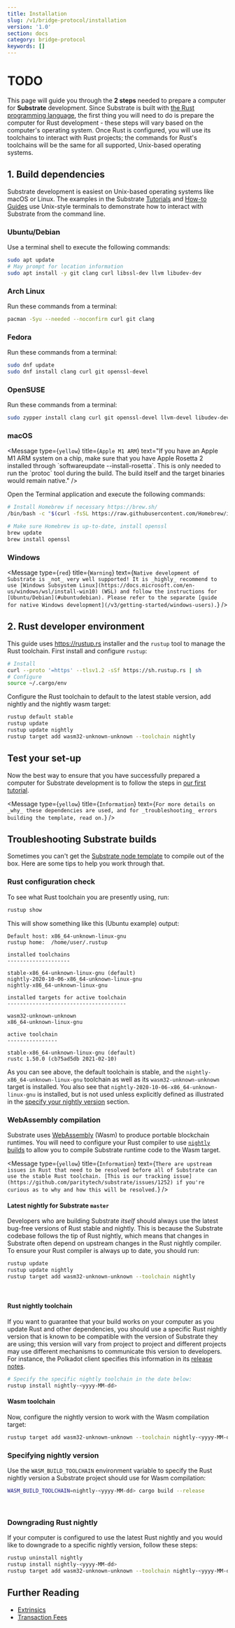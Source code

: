 ```yaml
---
title: Installation
slug: /v1/bridge-protocol/installation
version: '1.0'
section: docs
category: bridge-protocol
keywords: []
---
```


# TODO

This page will guide you through the **2 steps** needed to prepare a computer for **Substrate** development.
Since Substrate is built with [the Rust programming language](https://www.rust-lang.org/), the first
thing you will need to do is prepare the computer for Rust development - these steps will vary based
on the computer's operating system. Once Rust is configured, you will use its toolchains to interact
with Rust projects; the commands for Rust's toolchains will be the same for all supported,
Unix-based operating systems.

## 1. Build dependencies

Substrate development is easiest on Unix-based operating systems like macOS or Linux. The examples
in the Substrate [Tutorials](/tutorials) and [How-to Guides](/how-to-guides)
use Unix-style terminals to demonstrate how to interact with Substrate from the command line.

### Ubuntu/Debian

Use a terminal shell to execute the following commands:

```bash
sudo apt update
# May prompt for location information
sudo apt install -y git clang curl libssl-dev llvm libudev-dev
```

### Arch Linux

Run these commands from a terminal:

```bash
pacman -Syu --needed --noconfirm curl git clang
```

### Fedora

Run these commands from a terminal:

```bash
sudo dnf update
sudo dnf install clang curl git openssl-devel
```

### OpenSUSE

Run these commands from a terminal:

```bash
sudo zypper install clang curl git openssl-devel llvm-devel libudev-devel
```

### macOS

<Message
  type={`yellow`}
  title={`Apple M1 ARM`}
  text="If you have an Apple M1 ARM system on a chip, make sure that you have Apple Rosetta 2 installed through \`softwareupdate --install-rosetta\`. This is only needed to run the \`protoc\` tool during the build. The build itself and the target binaries would remain native."
/>

Open the Terminal application and execute the following commands:

```bash
# Install Homebrew if necessary https://brew.sh/
/bin/bash -c "$(curl -fsSL https://raw.githubusercontent.com/Homebrew/install/master/install.sh)"

# Make sure Homebrew is up-to-date, install openssl
brew update
brew install openssl
```

### Windows

<Message
  type={`red`}
  title={`Warning`}
  text={`
Native development of Substrate is _not_ very well supported! It is _highly_ recommend to
use [Windows Subsystem Linux](https://docs.microsoft.com/en-us/windows/wsl/install-win10) (WSL)
and follow the instructions for [Ubuntu/Debian](#ubuntudebian). Please refer to the separate
[guide for native Windows development](/v3/getting-started/windows-users).
  `}
/>

## 2. Rust developer environment

This guide uses <https://rustup.rs> installer and the `rustup` tool to manage the Rust toolchain.
First install and configure `rustup`:

```bash
# Install
curl --proto '=https' --tlsv1.2 -sSf https://sh.rustup.rs | sh
# Configure
source ~/.cargo/env
```

Configure the Rust toolchain to default to the latest stable version, add nightly and the nightly wasm target:

```bash
rustup default stable
rustup update
rustup update nightly
rustup target add wasm32-unknown-unknown --toolchain nightly
```

## Test your set-up

Now the best way to ensure that you have successfully prepared a computer for Substrate
development is to follow the steps in [our first tutorial](/tutorials/v3/create-your-first-substrate-chain).

<Message
  type={`yellow`}
  title={`Information`}
  text={`For more details on _why_ these dependencies are used, and for _troubleshooting_ errors building the template, read on.`}
/>

## Troubleshooting Substrate builds

Sometimes you can't get the [Substrate node template](https://github.com/substrate-developer-hub/substrate-node-template)
to compile out of the box. Here are some tips to help you work through that.

### Rust configuration check

To see what Rust toolchain you are presently using, run:

```bash
rustup show
```

This will show something like this (Ubuntu example) output:

```text
Default host: x86_64-unknown-linux-gnu
rustup home:  /home/user/.rustup

installed toolchains
--------------------

stable-x86_64-unknown-linux-gnu (default)
nightly-2020-10-06-x86_64-unknown-linux-gnu
nightly-x86_64-unknown-linux-gnu

installed targets for active toolchain
--------------------------------------

wasm32-unknown-unknown
x86_64-unknown-linux-gnu

active toolchain
----------------

stable-x86_64-unknown-linux-gnu (default)
rustc 1.50.0 (cb75ad5db 2021-02-10)
```

As you can see above, the default toolchain is stable, and the
`nightly-x86_64-unknown-linux-gnu` toolchain as well as its `wasm32-unknown-unknown` target is installed.
You also see that `nightly-2020-10-06-x86_64-unknown-linux-gnu` is installed, but is not used unless explicitly defined as illustrated in the [specify your nightly version](#specifying-nightly-version)
section.

### WebAssembly compilation

Substrate uses [WebAssembly](https://webassembly.org) (Wasm) to produce portable blockchain
runtimes. You will need to configure your Rust compiler to use
[`nightly` builds](https://doc.rust-lang.org/book/appendix-07-nightly-rust.html) to allow you to
compile Substrate runtime code to the Wasm target.

<Message
  type={`yellow`}
  title={`Information`}
  text={`There are upstream issues in Rust that need to be resolved before all of Substrate can use
the stable Rust toolchain.
[This is our tracking issue](https://github.com/paritytech/substrate/issues/1252)
if you're curious as to why and how this will be resolved.`}
/>

#### Latest nightly for Substrate `master`

Developers who are building Substrate _itself_ should always use the latest bug-free versions of
Rust stable and nightly. This is because the Substrate codebase follows the tip of Rust nightly,
which means that changes in Substrate often depend on upstream changes in the Rust nightly compiler.
To ensure your Rust compiler is always up to date, you should run:

```bash
rustup update
rustup update nightly
rustup target add wasm32-unknown-unknown --toolchain nightly
```

<br />
<Message
  type={`gray`}
  title={`Note`}
  text={`It may be necessary to occasionally rerun \`rustup update\` if a change in the upstream Substrate
codebase depends on a new feature of the Rust compiler. When you do this, both your nightly
and stable toolchains will be pulled to the most recent release, and for nightly, it is
generally _not_ expected to compile WASM without error (although it very often does).
Be sure to [specify your nightly version](#specifying-nightly-version) if you get WASM build errors
from \`rustup\` and [downgrade nightly as needed](#downgrading-rust-nightly).`}
/>

#### Rust nightly toolchain

If you want to guarantee that your build works on your computer as you update Rust and other
dependencies, you should use a specific Rust nightly version that is known to be
compatible with the version of Substrate they are using; this version will vary from project to
project and different projects may use different mechanisms to communicate this version to
developers. For instance, the Polkadot client specifies this information in its
[release notes](https://github.com/paritytech/polkadot/releases).

```bash
# Specify the specific nightly toolchain in the date below:
rustup install nightly-<yyyy-MM-dd>
```

#### Wasm toolchain

Now, configure the nightly version to work with the Wasm compilation target:

```bash
rustup target add wasm32-unknown-unknown --toolchain nightly-<yyyy-MM-dd>
```

### Specifying nightly version

Use the `WASM_BUILD_TOOLCHAIN` environment variable to specify the Rust nightly version a Substrate
project should use for Wasm compilation:

```bash
WASM_BUILD_TOOLCHAIN=nightly-<yyyy-MM-dd> cargo build --release
```

<br />
<Message
  type={`yellow`}
  title={`Information`}
  text={`Note that this only builds _the runtime_ with the specified nightly. The rest of project will be
compiled with **your default toolchain**, i.e. the latest installed stable toolchain.`}
/>

### Downgrading Rust nightly

If your computer is configured to use the latest Rust nightly and you would like to downgrade to a
specific nightly version, follow these steps:

```sh
rustup uninstall nightly
rustup install nightly-<yyyy-MM-dd>
rustup target add wasm32-unknown-unknown --toolchain nightly-<yyyy-MM-dd>
```


## Further Reading

- [Extrinsics](/v3/concepts/extrinsics)
- [Transaction Fees](/v3/runtime/weights-and-fees)
